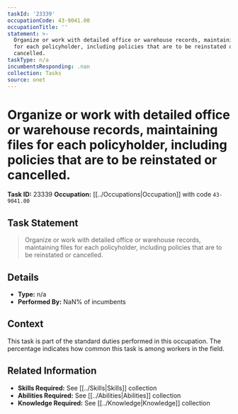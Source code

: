 ```yaml
---
taskId: '23339'
occupationCode: 43-9041.00
occupationTitle: ''
statement: >-
  Organize or work with detailed office or warehouse records, maintaining files
  for each policyholder, including policies that are to be reinstated or
  cancelled.
taskType: n/a
incumbentsResponding: .nan
collection: Tasks
source: onet
---
```

# Organize or work with detailed office or warehouse records, maintaining files for each policyholder, including policies that are to be reinstated or cancelled.

**Task ID:** 23339
**Occupation:** [[../Occupations|Occupation]] with code `43-9041.00`

## Task Statement

> Organize or work with detailed office or warehouse records, maintaining files for each policyholder, including policies that are to be reinstated or cancelled.

## Details

- **Type:** n/a
- **Performed By:** NaN% of incumbents

## Context

This task is part of the standard duties performed in this occupation. The percentage indicates how common this task is among workers in the field.

## Related Information

- **Skills Required:** See [[../Skills|Skills]] collection
- **Abilities Required:** See [[../Abilities|Abilities]] collection
- **Knowledge Required:** See [[../Knowledge|Knowledge]] collection
